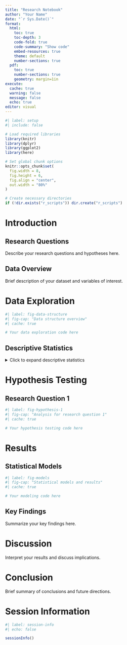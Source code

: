 ```yaml
---
title: "Research Notebook"
author: "Your Name"
date: "`r Sys.Date()`"
format:
  html:
    toc: true
    toc-depth: 3
    code-fold: true
    code-summary: "Show code"
    embed-resources: true
    theme: default
    number-sections: true
  pdf:
    toc: true
    number-sections: true
    geometry: margin=1in
execute:
  cache: true
  warning: false
  message: false
  echo: true
editor: visual
---
```


```r
#| label: setup
#| include: false

# Load required libraries
library(knitr)
library(dplyr)
library(ggplot2)
library(here)

# Set global chunk options
knitr::opts_chunk$set(
  fig.width = 8,
  fig.height = 6,
  fig.align = "center",
  out.width = "80%"
)

# Create necessary directories
if (!dir.exists("r_scripts")) dir.create("r_scripts")
```

# Introduction

## Research Questions

Describe your research questions and hypotheses here.

## Data Overview

Brief description of your dataset and variables of interest.

# Data Exploration

```r
#| label: fig-data-structure
#| fig-cap: "Data structure overview"
#| cache: true

# Your data exploration code here
```

## Descriptive Statistics

<details>
<summary>Click to expand descriptive statistics</summary>

```r
#| label: fig-descriptive-stats
#| fig-cap: "Descriptive statistics"
#| cache: true

# Your descriptive statistics code here
```

</details>

# Hypothesis Testing

## Research Question 1

```r
#| label: fig-hypothesis-1
#| fig-cap: "Analysis for research question 1"
#| cache: true

# Your hypothesis testing code here
```

# Results

## Statistical Models

```r
#| label: fig-models
#| fig-cap: "Statistical models and results"
#| cache: true

# Your modeling code here
```

## Key Findings

Summarize your key findings here.

# Discussion

Interpret your results and discuss implications.

# Conclusion

Brief summary of conclusions and future directions.

# Session Information

```r
#| label: session-info
#| echo: false

sessionInfo()
```